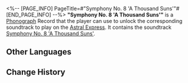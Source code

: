 <%-- [PAGE_INFO]
PageTitle=#"Symphony No. 8 'A Thousand Suns'"#
[END_PAGE_INFO] --%>
{{Item Infobox
|id          = 210333
|image       = Item Symphony No. 8 'A Thousand Suns'.png{{subst:void|<!--$UPLOAD:<<SpriteOutput/ItemFigures/210001.png>-<Item Symphony No. 8 'A Thousand Suns'.png>-<Item Icons>>-->}}
|type        = Disk
|invCategory = Valuables
|rarity      = 3
|effect      = 
|description = A record that can be played on the Express' phonograph. It might be a chance acquisition or a gift from someone else. All sorts of memories surge up when the music plays &mdash; the smiles, encounters, touches, and the excitement of battle. Maybe that is why people still collect records even as society rapidly advances.<br />The current record contains the track "Symphony No.8 'A Thousand Suns.'"
}}
{{Description|''Seeing all beings within yourself, and seeing yourself within all beings. Being within all, yet beyond all.''}}
'''"Symphony No. 8 'A Thousand Suns'"''' is a [[Phonograph]] Record that the player can use to unlock the corresponding soundtrack to play on the [[Astral Express]]. It contains the soundtrack [[Symphony No. 8 'A Thousand Suns']].

==Other Languages==
{{Other Languages
|en   = "Symphony No. 8 'A Thousand Suns'"
|zhs  = 《第八交响曲「千日同升」》
|zht  = 《第八交響曲「千日同升」》
|ja   = 『第8交響曲「共に昇りし千の太陽」』
|ko   = ≪교향곡 제8번 「천 개의 태양이 떠올라」≫
|es   = Octava sinfonía: «El resplandor de mil soles»
|fr   = «&nbsp;Symphony No.8 'A Thousand Suns&nbsp;»
|ru   = Symphony No. 8 'A Thousand Suns'
|th   = "Symphony No. 8 'A Thousand Suns'"
|vi   = "Bản Giao Hưởng Số 8 - Một Ngàn Mặt Trời"
|de   = „8. Sinfonie ‚Eintausend Sonnen‘“
|id   = "Symphony No.8 'A Thousand Suns'"
|pt   = "Symphony No.8 'A Thousand Suns'"
}}

==Change History==
{{Change History|2.2}}